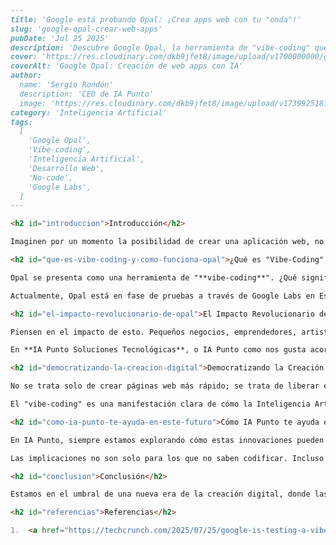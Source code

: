 ```markdown
---
title: 'Google está probando Opal: ¡Crea apps web con tu "onda"!'
slug: 'google-opal-crear-web-apps'
pubDate: 'Jul 25 2025'
description: 'Descubre Google Opal, la herramienta de "vibe-coding" que permite crear aplicaciones web simplemente describiendo tus ideas, democratizando el desarrollo y liberando el potencial creativo.'
cover: 'https://res.cloudinary.com/dkb9jfet8/image/upload/v1700000000/google_opal_cover.png'
coverAlt: 'Google Opal: Creación de web apps con IA'
author:
  name: 'Sergio Rondón'
  description: 'CEO de IA Punto'
  image: 'https://res.cloudinary.com/dkb9jfet8/image/upload/v1739925181/sergio_gdcaeh.png'
category: 'Inteligencia Artificial'
tags:
  [
    'Google Opal',
    'Vibe-coding',
    'Inteligencia Artificial',
    'Desarrollo Web',
    'No-code',
    'Google Labs',
  ]
---

<h2 id="introduccion">Introducción</h2>

Imaginen por un momento la posibilidad de crear una aplicación web, no con complejas líneas de código o lenguajes de programación enrevesados, sino simplemente describiendo lo que quieren. ¿Suena como ciencia ficción? Pues, gracias a gigantes como Google, esta visión está más cerca de lo que pensamos, y una de las pruebas más emocionantes de esto es una nueva herramienta que están probando llamada **Opal**.

<h2 id="que-es-vibe-coding-y-como-funciona-opal">¿Qué es "Vibe-Coding" y cómo funciona Opal?</h2>

Opal se presenta como una herramienta de "**vibe-coding**". ¿Qué significa eso exactamente? Olvídense de los términos técnicos y piensen en una conversación. En lugar de escribir "div class='container'...", ustedes le dirían a la aplicación, quizás, "quiero una página web para mi cafetería con un menú, horarios y una galería de fotos". Opal interpretaría esa "vibra" o intención y, como por arte de magia, empezaría a generar esa aplicación web por ustedes. Es como tener un asistente de desarrollo personal que entiende sus ideas y las traduce en algo funcional en cuestión de minutos.

Actualmente, Opal está en fase de pruebas a través de Google Labs en Estados Unidos, lo que significa que es una tecnología de vanguardia, aún en desarrollo, pero que nos da un vistazo fascinante al futuro de la creación digital. La premisa es simple: usando unas pocas "indicaciones" o descripciones, pueden dar vida a aplicaciones web completas. Esto es revolucionario porque elimina una de las barreras más grandes para la innovación: el conocimiento técnico.

<h2 id="el-impacto-revolucionario-de-opal">El Impacto Revolucionario de Opal</h2>

Piensen en el impacto de esto. Pequeños negocios, emprendedores, artistas, o incluso aquellos que simplemente tienen una idea brillante para una herramienta web, ya no necesitarán contratar a un equipo de desarrolladores o pasar meses aprendiendo a programar. Podrán concentrarse en la *idea* y dejar que una herramienta inteligente se encargue de la *ejecución técnica*. ¿Necesitas una landing page rápida para un evento? ¿Una pequeña herramienta para organizar tus recetas? ¿Un portafolio interactivo para mostrar tu trabajo? Con "vibe-coding", el tiempo de espera y el costo se reducen drásticamente.

En **IA Punto Soluciones Tecnológicas**, o IA Punto como nos gusta acortar, estamos absolutamente emocionados con este tipo de avances. Nuestra misión es precisamente esa: hacer que la tecnología sea una palanca de crecimiento y no una barrera. Vemos en herramientas como Opal una confirmación de que el futuro está en la simplicidad, la intuición y el poder de la inteligencia artificial para democratizar capacidades que antes estaban reservadas a unos pocos.

<h2 id="democratizando-la-creacion-digital">Democratizando la Creación Digital</h2>

No se trata solo de crear páginas web más rápido; se trata de liberar el potencial creativo de millones de personas. Imaginen a un artesano que puede crear su propia tienda online personalizada en una tarde, o a un organizador de eventos que lanza la página de registro en horas, no semanas. Esto no solo acelera los proyectos, sino que también fomenta la experimentación. Si es fácil y rápido crear algo, es más probable que la gente pruebe nuevas ideas, que innove. Los ciclos de prototipado se acortan, y las buenas ideas pueden salir al mercado mucho más rápido.

El "vibe-coding" es una manifestación clara de cómo la Inteligencia Artificial está redefiniendo los límites de lo posible. Al aprovechar los modelos de lenguaje avanzados, estas herramientas pueden comprender intenciones complejas y transformarlas en código funcional. Es un puente entre el pensamiento humano creativo y la lógica de la máquina. Y aunque todavía estamos en las primeras etapas, el potencial es inmenso. Podemos esperar ver más y más herramientas que nos permitan "hablar" a la tecnología y ver nuestras ideas materializarse.

<h2 id="como-ia-punto-te-ayuda-en-este-futuro">Cómo IA Punto te ayuda en este futuro</h2>

En IA Punto, siempre estamos explorando cómo estas innovaciones pueden beneficiar a nuestros clientes. Aunque Google Opal es una herramienta de Google, el concepto subyacente de hacer la tecnología más accesible y potente es algo que resuena profundamente con nuestra filosofía. Nos preparamos para el futuro, donde las empresas podrán aprovechar estas herramientas intuitivas para crecer, optimizar y diferenciarse. Buscamos soluciones que permitan a su negocio adoptar estas tecnologías emergentes, asegurándonos de que estén a la vanguardia sin la necesidad de convertirse en expertos en programación.

Las implicaciones no son solo para los que no saben codificar. Incluso los desarrolladores experimentados podrían usar estas herramientas para acelerar el trabajo de prototipado, generar ideas rápidamente o automatizar tareas repetitivas, liberando tiempo para enfocarse en desafíos más complejos y creativos. El futuro del desarrollo no es que las máquinas reemplacen a los humanos, sino que empoderen a los humanos con herramientas que multipliquen su capacidad.

<h2 id="conclusion">Conclusión</h2>

Estamos en el umbral de una nueva era de la creación digital, donde las ideas pueden transformarse en realidad con una facilidad y velocidad sin precedentes. Google Opal es un indicador claro de hacia dónde se dirige el mundo de la tecnología. Y en IA Punto, estamos aquí para ayudarles a navegar por este emocionante futuro, a entender cómo estas innovaciones pueden ser sus aliadas y a encontrar las soluciones tecnológicas que impulsen su éxito. Prepárense para un mundo donde crear es tan simple como imaginarlo.

<h2 id="referencias">Referencias</h2>

1.  <a href="https://techcrunch.com/2025/07/25/google-is-testing-a-vibe-coding-app-called-opal/" target="_blank" rel="noopener noreferrer">TechCrunch: Google is testing a vibe-coding app called Opal</a>
```